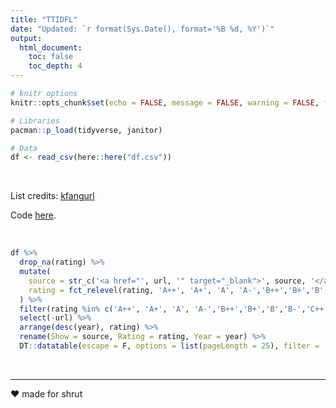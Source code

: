 ```yaml
---
title: "TTIDFL"
date: "Updated: `r format(Sys.Date(), format='%B %d, %Y')`"
output: 
  html_document:
    toc: false
    toc_depth: 4
---
```


```r
# knitr options
knitr::opts_chunk$set(echo = FALSE, message = FALSE, warning = FALSE, fig.retina = 4)
```


```r
# Libraries
pacman::p_load(tidyverse, janitor)

# Data
df <- read_csv(here::here("df.csv"))
```

<br/>

List credits: [kfangurl](https://thefangirlverdict.com/index/all-reviews/full-list-of-shows/)

Code [here](https://github.com/saurabh-khanna/ttidfl).

<br/>

```r
df %>%
  drop_na(rating) %>%
  mutate(
    source = str_c('<a href="', url, '" target="_blank">', source, '</a>'),
    rating = fct_relevel(rating, 'A++', 'A+', 'A', 'A-','B++','B+','B','B-','C++', 'C+', 'C', 'C-','D++','D+','D','D-')
  ) %>%
  filter(rating %in% c('A++', 'A+', 'A', 'A-','B++','B+','B','B-','C++', 'C+', 'C', 'C-','D++','D+','D','D-')) %>% 
  select(-url) %>% 
  arrange(desc(year), rating) %>%
  rename(Show = source, Rating = rating, Year = year) %>% 
  DT::datatable(escape = F, options = list(pageLength = 25), filter = 'top')
```


<br/>

---

❤️ made for shrut
